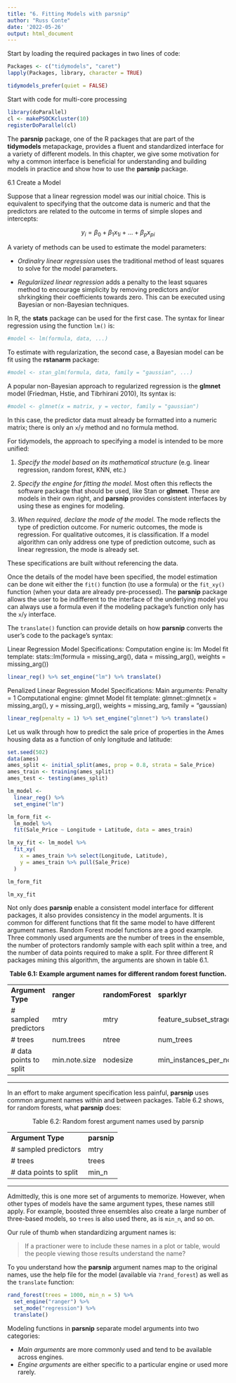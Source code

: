 ```yaml
---
title: "6. Fitting Models with parsnip"
author: "Russ Conte"
date: '2022-05-26'
output: html_document
---
```



Start by loading the required packages in two lines of code:

```r

Packages <- c("tidymodels", "caret")
lapply(Packages, library, character = TRUE)

tidymodels_prefer(quiet = FALSE)

```

Start with code for multi-core processing

```r

library(doParallel)
cl <- makePSOCKcluster(10)
registerDoParallel(cl)

```

The **parsnip** package, one of the R packages that are part of the **tidymodels** metapackage, provides a fluent and standardized interface for a variety of different models. In this chapter, we give some motivation for why a common interface is beneficial for understanding and building models in practice and show how to use the **parsnip** package.

6.1 Create a Model

Suppose that a linear regression model was our initial choice. This is equivalent to specifying that the outcome data is numeric and that the predictors are related to the outcome in terms of simple slopes and intercepts:

<center>$y_i = \beta_{0} + \beta_{1}x_{1i} + ... + \beta{_p}x_{pi}$</center>

A variety of methods can be used to estimate the model parameters:

* *Ordinalry linear regression* uses the traditional method of least squares to solve for the model parameters.

* *Regulariized linear regression* adds a penalty to the least squares method to encourage simplicity by removing predictors and/or shrkingking their coefficients towards zero. This can be executed using Bayesian or non-Bayesian techniques.

In R, the **stats** package can be used for the first case. The syntax for linear regression using the function `lm()` is:

```r

#model <- lm(formula, data, ...)

```

To estimate with regularization, the second case, a Bayesian model can be fit using the **rstanarm** package:

```r

#model <- stan_glm(formula, data, family = "gaussian", ...)

```

A popular non-Bayesian approach to regularized regression is the **glmnet** model (Friedman, Hstie, and Tibrhirani 2010), Its syntax is:

```r

#model <- glmnet(x = matrix, y = vector, family = "gaussian")

```

In this case, the predictor data must already be formatted into a numeric matrix; there is only an `x`/`y` method and no formula method.

For tidymodels, the approach to specifying a model is intended to be more unified:

1. *Specify the model based on its mathematical structure* (e.g. linear regression, random forest, KNN, etc.)
2. *Specify the engine for fitting the model*. Most often this reflects the software package that should be used, like Stan or **glmnet**. These are models in their own right, and **parsnip** provides consistent interfaces by using these as engines for modeling.

3. *When required, declare the mode of the model*. The mode reflects the type of prediction outcome. For numeric outcomes, the mode is regression. For qualitative outcomes, it is classification. If a model algorithm can only address one type of prediction outcome, such as linear regression, the mode is already set.

These specifications are built without referencing the data.

Once the details of the model have been specified, the model estimation can be done wit either the `fit()` function (to use a formula) or the `fit_xy()` function (when your data are already pre-processed). The **parsnip** package allows the user to be indifferent to the interface of the underlying model you can always use a formula even if the modeling package's function only has the `x`/`y` interface.

The `translate()` function can provide details on how **parsnip** converts the user's code to the package's syntax:

Linear Regression Model Specifications:
Computation engine is: lm
Model fit template: stats::lm(formula = missing_arg(), data = missing_arg(), weights = missing_arg())

```r

linear_reg() %>% set_engine("lm") %>% translate()

```

Penalized Linear Regression Model Specifications:
Main arguments: Penalty = 1
Computational engine: glmnet
Model fit template: glmnet::glmnet(x = missing_arg(), y = missing_arg(), weights = missing_arg, family = "gaussian)

```r

linear_reg(penalty = 1) %>% set_engine("glmnet") %>% translate()

```

Let us walk through how to predict the sale price of properties in the Ames housing data as a function of only longitude and latitude:

```r

set.seed(502)
data(ames)
ames_split <- initial_split(ames, prop = 0.8, strata = Sale_Price)
ames_train <- training(ames_split)
ames_test <- testing(ames_split)

lm_model <-
  linear_reg() %>%
  set_engine("lm")

lm_form_fit <-
  lm_model %>%
  fit(Sale_Price ~ Longitude + Latitude, data = ames_train)

lm_xy_fit <- lm_model %>%
  fit_xy(
    x = ames_train %>% select(Longitude, Latitude),
    y = ames_train %>% pull(Sale_Price)
  )

lm_form_fit

lm_xy_fit

```

Not only does **parsnip** enable a consistent model interface for different packages, it also provides consistency in the model arguments. It is common for different functions that fit the same model to have different argument names. Random Forest model functions are a good example. Three commonly used arguments are the number of trees in the ensemble, the number of protectors randomly sample with each split within a tree, and the number of data points required to make a split. For three different R packages mining this algorithm, the arguments are shown in table 6.1.


<center><b>Table 6.1: Example argument names for different random forest function.</b></center>
||
|:-----|:-----|:-----|:-----|
|**Argument Type**|**ranger**|**randomForest**|**sparklyr**|
|# sampled predictors|mtry| mtry|feature_subset_stragety|
|# trees|num.trees|ntree|num_trees|
|# data points to split|min.note.size|nodesize|min_instances_per_node|
___

In an effort to make argument specification less painful, **parsnip** uses common argument names within and between packages. Table 6.2 shows, for random forests, what **parsnip** does:

<center>Table 6.2: Random forest argument names used by parsnip</center>
||
|:---|:---|
|**Argument Type**|**parsnip**|
|# sampled predictors|mtry|
|# trees|trees|
|# data points to split|min_n|
---

Admittedly, this is one more set of arguments to memorize. However, when other types of models have the same argument types, these names still apply. For example, boosted three ensembles also create a large number of three-based models, so `trees` is also used there, as is `min_n`, and so on.

Our rule of thumb when standardizing argument names is:

>If a practioner were to include these names in a plot or table, would the people viewing those results understand the name?

To you understand how the **parsnip** argument names map to the original names, use the help file for the model (available via `?rand_forest`) as well as the `translate` function:

```r

rand_forest(trees = 1000, min_n = 5) %>% 
  set_engine("ranger") %>% 
  set_mode("regression") %>% 
  translate()

```

Modeling functions in **parsnip** separate model arguments into two categories:

* *Main arguments* are more commonly used and tend to be available across engines.
* *Engine arguments* are either specific to a particular engine or used more rarely.

